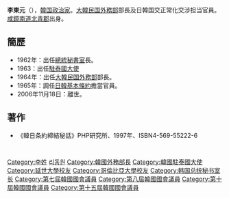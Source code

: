 {{Infobox Officeholder
|name              = 李東元
|image             = Lee Tong Won 1965-5-16.png
|imagesize         = 200px
|order             = <!-- 本欄數據原為「1」，因下方內容存在鏈接，為防止模板代碼出錯，予以此處留白。 -->
|birth_date        = {{birth date|1926|9|8}}
|birth_place       = {{JPN-EMP}}[[朝鮮日治時期|朝鮮]][[咸鏡南道|咸鏡南道]][[北青郡|北青郡]]
|death_date        = {{death date and age|2006|11|18|1926|9|8}}
|death_place       = {{KOR}}
}}
{{Infobox Korean name
|context    = south
|hangul     = 이동원
|hanja      = {{linktext|李|東|元}}
|rr         = Yi Dong-won
|mr         = Yi Dong-won
}}
'''李東元'''（{{bd|1926年|9月8日|2006年|11月18日||}}），[[韓国|韓国]][[政治家|政治家]]。[[大韓民國外交部|大韓民国外務部]]部長及日韓国交正常化交涉担当官員。[[咸鏡南道|咸鏡南道]][[北青郡|北青郡]]出身。

==簡歷==
* 1962年：出任[[韓國總統秘書室|總統秘書室]]長。
*1963：出任[[大韓民國駐泰國大使館|駐泰國大使]]
* 1964年：出任[[韓國外交部|大韓民国外務部]]部長。
* 1965年：調任[[日韓基本條約|日韓基本條約]]擔當官員。
* 2006年11月18日：離世。

==著作 ==
* 《韓日条約締結秘話》PHP研究所、1997年、ISBN4-569-55222-6

{{start box}}
{{s-off}}
  {{Succession box
    | title  = {{Flagicon|KOR}}[[大韩民国外交部|外務部]]部長
    | years  = 第12代：1964 - 1966
    | before = [[丁一權|丁一權]]
    | after  = [[丁一權|丁一權]]
  }}
{{end box}}
{{DEFAULTSORT:Li}}
{{Politician-stub}}
[[Category:李姓|Category:李姓]]
[[Category:咸鏡南道出身人物|리동원]]
[[Category:韓國外務部長|Category:韓國外務部長]]
[[Category:韓國駐泰國大使|Category:韓國駐泰國大使]]
[[Category:延世大學校友|Category:延世大學校友]]
[[Category:哥倫比亞大學校友|Category:哥倫比亞大學校友]]
[[Category:韩国总统秘书室长|Category:韩国总统秘书室长]]
[[Category:第七屆韓國國會議員|Category:第七屆韓國國會議員]]
[[Category:第八屆韓國國會議員|Category:第八屆韓國國會議員]]
[[Category:第十屆韓國國會議員|Category:第十屆韓國國會議員]]
[[Category:第十五屆韓國國會議員|Category:第十五屆韓國國會議員]]
